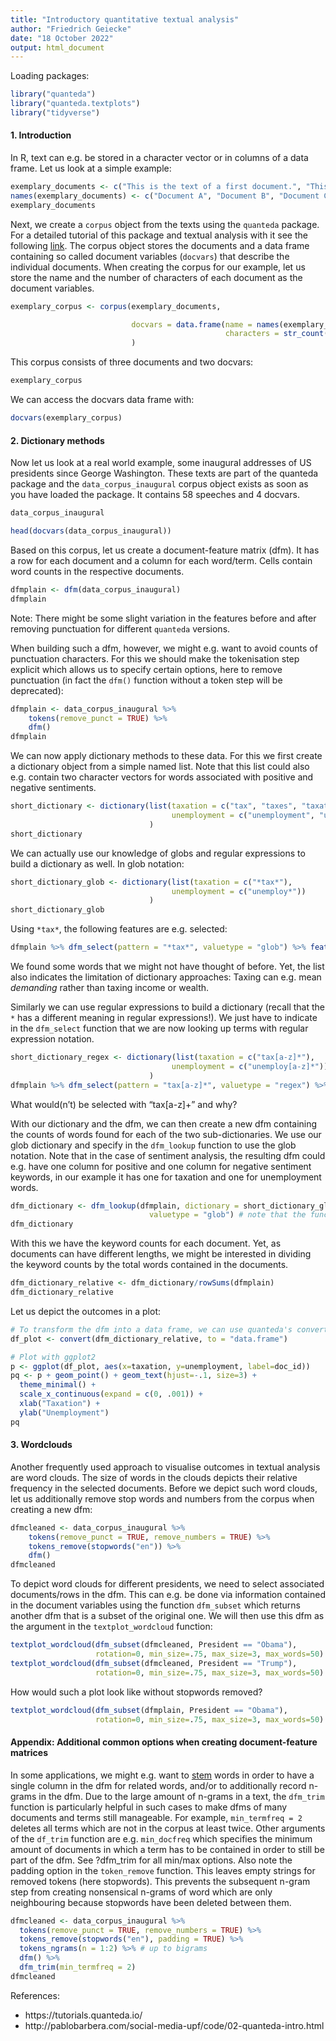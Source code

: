 ```yaml
---
title: "Introductory quantitative textual analysis"
author: "Friedrich Geiecke"
date: "18 October 2022"
output: html_document
---
```


Loading packages:

```r
library("quanteda")
library("quanteda.textplots")
library("tidyverse")
```


#### 1. Introduction

In R, text can e.g. be stored in a character vector or in columns of a data frame. Let us look at a simple example:

```r
exemplary_documents <- c("This is the text of a first document.", "This is a text of a second document.", "And of a third document.")
names(exemplary_documents) <- c("Document A", "Document B", "Document C")
exemplary_documents
```

Next, we create a `corpus` object from the texts using the `quanteda` package. For a detailed tutorial of this package and textual analysis with it see the following [link](https://tutorials.quanteda.io/). The corpus object stores the documents and a data frame containing so called document variables (`docvars`) that describe the individual documents. When creating the corpus for our example, let us store the name and the number of characters of each document as the document variables.

```r
exemplary_corpus <- corpus(exemplary_documents,

                           docvars = data.frame(name = names(exemplary_documents),
                                                characters = str_count(exemplary_documents))
                           )
```

This corpus consists of three documents and two docvars:

```r
exemplary_corpus
```

We can access the docvars data frame with:

```r
docvars(exemplary_corpus)
```

#### 2. Dictionary methods

Now let us look at a real world example, some inaugural addresses of US presidents since George Washington. These texts are part of the quanteda package and the `data_corpus_inaugural` corpus object exists as soon as you have loaded the package. It contains 58 speeches and 4 docvars.

```r
data_corpus_inaugural
```

```r
head(docvars(data_corpus_inaugural))
```

Based on this corpus, let us create a document-feature matrix (dfm). It has a row for each document and a column for each word/term. Cells contain word counts in the respective documents.

```r
dfmplain <- dfm(data_corpus_inaugural)
dfmplain
```

Note: There might be some slight variation in the features before and after removing punctuation for different `quanteda` versions.

When building such a dfm, however, we might e.g. want to avoid counts of punctuation characters. For this we should make the tokenisation step explicit which allows us to specify certain options, here to remove punctuation (in fact the `dfm()` function without a token step will be deprecated):

```r
dfmplain <- data_corpus_inaugural %>%
    tokens(remove_punct = TRUE) %>% 
    dfm()
dfmplain
```


We can now apply dictionary methods to these data. For this we first create a dictionary object from a simple named list. Note that this list could also e.g. contain two character vectors for words associated with positive and negative sentiments.

```r
short_dictionary <- dictionary(list(taxation = c("tax", "taxes", "taxation"),
                                    unemployment = c("unemployment", "unemployed"))
                               )
short_dictionary
```

We can actually use our knowledge of globs and regular expressions to build a dictionary as well. In glob notation:

```r
short_dictionary_glob <- dictionary(list(taxation = c("*tax*"),
                                    unemployment = c("unemploy*"))
                               )
short_dictionary_glob
```

Using `*tax*`, the following features are e.g. selected:

```r
dfmplain %>% dfm_select(pattern = "*tax*", valuetype = "glob") %>% featnames()
```

We found some words that we might not have thought of before. Yet, the list also indicates the limitation of dictionary approaches: Taxing can e.g. mean _demanding_ rather than taxing income or wealth.

Similarly we can use regular expressions to build a dictionary (recall that the `*` has a different meaning in regular expressions!). We just have to indicate in the `dfm_select` function that we are now looking up terms with regular expression notation.

```r
short_dictionary_regex <- dictionary(list(taxation = c("tax[a-z]*"),
                                    unemployment = c("unemploy[a-z]*"))
                               )
dfmplain %>% dfm_select(pattern = "tax[a-z]*", valuetype = "regex") %>% featnames()
```

What would(n't) be selected with "tax[a-z]+" and why?

With our dictionary and the dfm, we can then create a new dfm containing the counts of words found for each of the two sub-dictionaries. We use our glob dictionary and specify in the `dfm_lookup` function to use the glob notation. Note that in the case of sentiment analysis, the resulting dfm could e.g. have one column for positive and one column for negative sentiment keywords, in our example it has one for taxation and one for unemployment words.

```r
dfm_dictionary <- dfm_lookup(dfmplain, dictionary = short_dictionary_glob,
                               valuetype = "glob") # note that the function is case insensitive by default
dfm_dictionary
```

With this we have the keyword counts for each document. Yet, as documents can have different lengths, we might be interested in dividing the keyword counts by the total words contained in the documents.

```r
dfm_dictionary_relative <- dfm_dictionary/rowSums(dfmplain)
dfm_dictionary_relative
```

Let us depict the outcomes in a plot:

```r

# To transform the dfm into a data frame, we can use quanteda's convert function
df_plot <- convert(dfm_dictionary_relative, to = "data.frame")

# Plot with ggplot2
p <- ggplot(df_plot, aes(x=taxation, y=unemployment, label=doc_id))
pq <- p + geom_point() + geom_text(hjust=-.1, size=3) +
  theme_minimal() +
  scale_x_continuous(expand = c(0, .001)) +
  xlab("Taxation") +
  ylab("Unemployment")
pq
```

#### 3. Wordclouds

Another frequently used approach to visualise outcomes in textual analysis are word clouds. The size of words in the clouds depicts their relative frequency in the selected documents. Before we depict such word clouds, let us additionally remove stop words and numbers from the corpus when creating a new dfm:

```r
dfmcleaned <- data_corpus_inaugural %>%
    tokens(remove_punct = TRUE, remove_numbers = TRUE) %>%
    tokens_remove(stopwords("en")) %>%
    dfm()
dfmcleaned
```

To depict word clouds for different presidents, we need to select associated documents/rows in the dfm. This can e.g. be done via information contained in the document variables using the function `dfm_subset` which returns another dfm that is a subset of the original one. We will then use this dfm as the  argument in the `textplot_wordcloud` function:

```r
textplot_wordcloud(dfm_subset(dfmcleaned, President == "Obama"), 
                   rotation=0, min_size=.75, max_size=3, max_words=50)
textplot_wordcloud(dfm_subset(dfmcleaned, President == "Trump"),
                   rotation=0, min_size=.75, max_size=3, max_words=50)
```

How would such a plot look like without stopwords removed?

```r
textplot_wordcloud(dfm_subset(dfmplain, President == "Obama"),
                   rotation=0, min_size=.75, max_size=3, max_words=50)
```

#### Appendix: Additional common options when creating document-feature matrices

In some applications, we might e.g. want to [stem](https://nlp.stanford.edu/IR-book/html/htmledition/stemming-and-lemmatization-1.html) words in order to have a single column in the dfm for related words, and/or to additionally record n-grams in the dfm. Due to the large amount of n-grams in a text, the `dfm_trim` function is particularly helpful in such cases to make dfms of many documents and terms still manageable. For example, `min_termfreq = 2` deletes all terms which are not in the corpus at least twice. Other arguments of the `df_trim` function are e.g. `min_docfreq` which specifies the minimum amount of documents in which a term has to be contained in order to still be part of the dfm. See ?dfm_trim for all min/max options. Also note the padding option in the `token_remove` function. This leaves empty strings for removed tokens (here stopwords). This prevents the subsequent n-gram step from creating nonsensical n-grams of word which are only neighbouring because stopwords have been deleted between them.

```r
dfmcleaned <- data_corpus_inaugural %>%
  tokens(remove_punct = TRUE, remove_numbers = TRUE) %>%
  tokens_remove(stopwords("en"), padding = TRUE) %>%
  tokens_ngrams(n = 1:2) %>% # up to bigrams
  dfm() %>%
  dfm_trim(min_termfreq = 2)
dfmcleaned
```


References:

- https://tutorials.quanteda.io/
- http://pablobarbera.com/social-media-upf/code/02-quanteda-intro.html